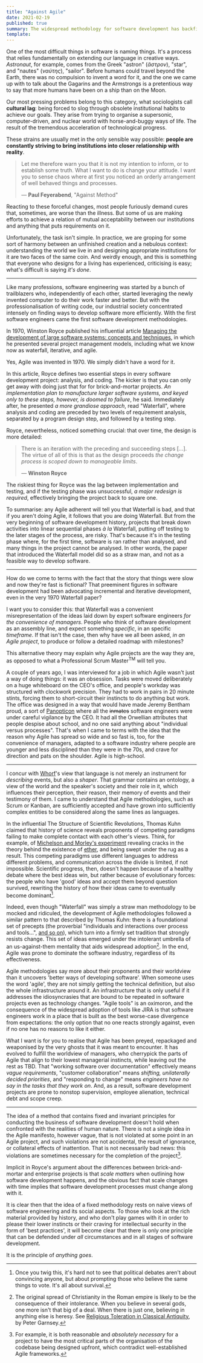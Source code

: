 ```yaml
---
title: "Against Agile"
date: 2021-02-19
published: true
summary: The widespread methodology for software development has backfired, swallowed by the bad management it tried to eradicate.
template:
---
```


One of the most difficult things in software is naming things. It's a process that relies fundamentally on extending our language in creative ways. _Astronaut_, for example,
comes from the Greek "astron" (_ἄστρον_), "star", and "nautes" (_ναύτης_), "sailor". Before humans could travel beyond the Earth,
there was no compulsion to invent a word for it, and the one we came up with to talk about the Gagarins and the Armstrongs is a pretentious
way to say that more humans have been on a ship than on the Moon.

Our most pressing problems belong to this category, what sociologists call **cultural lag**: being forced to slog
through obsolete institutional habits to achieve our goals. They arise from trying to organise a supersonic, computer-driven,
and nuclear world with horse-and-buggy ways of life. The result of the tremendous acceleration of technological progress.

These strains are usually met in the only sensible way possible: **people are constantly striving to bring institutions
into closer relationship with reality**.

> Let me therefore warn you that it is not my intention to inform, or to establish some truth. What I want to do
> is change your attitude. I want you to sense chaos where at first you noticed an orderly arrangement of well behaved
> things and processes.
>
> — **Paul Feyerabend**, "Against Method"

Reacting to these forceful changes, most people furiously demand cures that, sometimes, are worse than the illness.
But some of us are making efforts to achieve a relation of mutual acceptability between our institutions and anything
that puts requirements on it.

Unfortunately, the task isn't simple. In practice, we are groping for some sort of harmony between an unfinished creation
and a nebulous context: understanding the world we live in and designing appropriate institutions for it are two faces of the same coin.
And weirdly enough, and this is something that everyone who designs for a living has experienced, criticising is easy;
what's difficult is saying _it's done_.

---

Like many professions, software engineering was started by a bunch of trailblazers who, independently of each other, started
leveraging the newly invented computer to do their work faster and better. But with the professionalisation of writing code,
our industrial society concentrated intensely on finding ways to develop software more efficiently. With the first software
engineers came the first software development methodologies.

In 1970, Winston Royce published his influential article [Managing the development of large software systems: concepts and techniques](http://www-scf.usc.edu/~csci201/lectures/Lecture11/royce1970.pdf),
in which he presented several project management models, including what we know now as waterfall, iterative, and agile.

Yes, Agile was invented in 1970. We simply didn't have a word for it.

In this article, Royce defines two essential steps in every software development project: analysis, and coding. The kicker
is that you can only get away with doing just that for for brick-and-mortar projects. _An implementation plan to manufacture larger
software systems, and keyed only to these steps, however, is doomed to failure_, he said. Immediately after, he presented _a more
grandiose approach_, read "Waterfall", where analysis and coding are preceded by two levels of requirement analysis, separated
by a program design step, and followed by a testing step.

Royce, nevertheless, noticed something crucial: that over time, the design is more detailed:

> There is an iteration with the preceding and succeeding steps [...]. The virtue of all of this is that as the design proceeds
> _the change process is scoped down to manageable limits_.
>
> — **Winston Royce**

The riskiest thing for Royce was the lag between implementation and testing, and if the testing phase was unsuccessful,
_a major redesign is required_, effectively bringing the project back to square one.

To summarise: any Agile adherent will tell you that Waterfall is bad, and that if you aren't doing Agile, it follows that
you are doing Waterfall. But from the very beginning of software development history, projects that break down activities
into linear sequential phases _à la_ Waterfall, putting off testing to the later stages of the process, are risky.
That's because it's in the testing phase where, for the first time, software is ran rather than analysed, and many things
in the project cannot be analysed. In other words, the paper that introduced the Waterfall model did so as a straw man,
and not as a feasible way to develop software.

---

How do we come to terms with the fact that the story that things were slow and now they're fast is fictional?
That preeminent figures in software development had been advocating incremental and iterative development, even in
the very 1970 Waterfall paper?

I want you to consider this: that Waterfall was a convenient misrepresentation of the ideas laid down by expert software engineers
_for the convenience of managers_. People who think of software development as an assembly line, and expect something
_specific_, in an specific _timeframe_. If that isn't the case, then why have we all been asked, _in an Agile project_,
to produce or follow a detailed roadmap with milestones?

This alternative theory may explain why Agile projects are the way they are, as opposed to what a Professional Scrum
Master<sup>TM</sup> will tell you.

A couple of years ago, I was interviewed for a job in which Agile wasn't just a way of doing things: it was
an obsession. Tasks were moved deliberately on a huge whiteboard on the CEO's office, and people's workday was structured
with clockwork precision. They had to work in pairs in 20 minute stints, forcing them to short-circuit their instincts to
do anything but work. The office was designed in a way that would have made Jeremy Bentham proud, a sort of [Panopticon](https://en.wikipedia.org/wiki/Panopticon)
where all the ~~inmates~~ software engineers were under careful vigilance by the CEO. It had all the Orwellian attributes that people despise about school,
and no one said anything about "individual versus processes". That's when I came to terms with the idea that the reason
why Agile has spread so wide and so fast is, too, for the convenience of managers, adapted to a software industry where people
are younger and less disciplined than they were in the 70s, and crave for direction and pats on the shoulder. Agile is high-school.

---

I concur with [Whorf](https://en.wikipedia.org/wiki/Benjamin_Lee_Whorf)'s view that language is not merely an
instrument for _describing_ events, but also a _shaper_. That grammar contains an ontology, a view of the world and the
speaker's society and their role in it, which influences their perception, their reason, their memory of events and their testimony
of them. I came to understand that Agile methodologies, such as Scrum or Kanban, are sufficiently accepted and have grown
into sufficiently complex entities to be considered along the same lines as languages.

In the influential <book>The Structure of Scientific Revolutions</book>, Thomas Kuhn claimed that history of science reveals
proponents of competing paradigms failing to make complete contact with each other's views. Think, for example, of [Michelson and Morley's experiment](https://en.wikipedia.org/wiki/Michelson%E2%80%93Morley_experiment)
revealing cracks in the theory behind the existence of [ether](https://en.wikipedia.org/wiki/Luminiferous_aether), and being
swept under the rug as a result. This competing paradigms use different languages to address different problems,
and communication across the divide is limited, if not impossible. Scientific progress, then, doesn't happen because of a healthy
debate where the best ideas win, but rather because of evolutionary forces: the people who have 'good' ideas and accept
them beyond question survived, rewriting the history of how their ideas came to eventually become dominant[^1].

Indeed, even though "Waterfall" was simply a straw man methodology to be mocked and ridiculed, the development of Agile
methodologies followed a similar pattern to that described by Thomas Kuhn: there is a foundational set of precepts (the proverbial "individuals
and interactions over process and tools...", [and so on](https://agilemanifesto.org/)), which turn into a firmly set tradition
that strongly resists change. This set of ideas emerged under the intolerant umbrella of an us-against-them mentality that
aids widespread adoption[^2]. In the end, Agile was prone to dominate the software industry, regardless of its effectiveness.

Agile methodologies say more about their proponents and their worldview than it uncovers 'better ways of developing software'.
When someone uses the word 'agile', they are not simply getting the technical definition, but also the whole infrastructure around it.
An infrastructure that is only useful if it addresses the idiosyncrasies that are bound to be repeated in software projects
even as technology changes. "Agile tools" is an oximoron, and the consequence of the widespread adoption of tools like JIRA
is that software engineers work in a place that is built as the best worse-case divergence from expectations: the only option
that no one reacts strongly against, even if no one has no reasons to like it either.

What I want is for you to realise that Agile has been preyed, repackaged and weaponised by the very ghosts that it was
meant to encounter. It has evolved to fulfill the worldview of managers, who cherrypick the parts of Agile that align to their
lowest managerial instincts, while leaving out the rest as TBD. That "working software over documentation" effectively means
_vague requirements_, "customer collaboration" means _shifting, unilaterally decided priorities_, and "responding to change"
means _engineers have no say in the tasks that they work on_. And, as a result, software development projects are prone
to nonstop supervision, employee alienation, technical debt and scope creep.

---

The idea of a method that contains fixed and invariant principles for conducting the business of software development doesn't
hold when confronted with the realities of human nature. There is not a single idea in the Agile manifesto, however vague, that
is not violated at some point in an Agile project, and such violations are not accidental, the result of ignorance, or
collateral effects of inattention. That is not necessarily bad news: this violations are sometimes necessary for the
completion of the project[^3].

Implicit in Royce's argument about
the differences between brick-and-mortar and enterprise projects is that _scale matters_ when outlining how software development happens,
and the obvious fact that scale changes with time implies that software development processes must change along with it.

It is clear then that the idea of a fixed methodology rests on naive views of software engineering and its social aspects.
To those who look at the rich material provided by history, and who don't play games with it in order to please
their lower instincts or their craving for intellectual security in the form of 'best practices', it will become clear that
there is only one principle that can be defended under _all_ circumstances and in all stages of software development.

It is the principle of _anything goes_.

[^1]: Once you twig this, it's hard not to see that political debates aren't about convincing anyone, but about prompting those who believe the same things to vote. It's all about survival.
[^2]: The original spread of Christianity in the Roman empire is likely to be the consequence of their intolerance. When you believe in several gods, one more isn't that big of a deal. When there is just one, believing in anything else is heresy. See [Religious Toleration in Classical Antiquity](https://web.archive.org/web/20200929192307/http://droppdf.com/files/v6nVj/garnseytoleration.pdf), by Peter Garnsey.
[^3]: For example, it is both reasonable and _absolutely necessary_ for a project to have the most critical parts of the organisation of the codebase being designed upfront, which contradict well-established Agile frameworks.
[^4]: Needless to say, this is adapted from Paul Feyerabend's <book>Against Method</book>.
